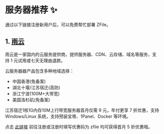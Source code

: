 # 服务器推荐 ✨

通过以下链接注册新用户后，可以免费帮忙部署 ZFile。

## 1. [雨云](https://www.rainyun.com/zfile_)

雨云是一家国内的云服务提供商，提供服务器、CDN、云存储、域名等服务，支持 1 元试用或七天无理由退款。

云服务器器产品包含多种地域选择：

- 中国香港(免备案)
- 湖北十堰/江苏宿迁(高防)
- 浙江宁波(100M+大带宽)
- 美国洛杉矶(免备案)

江苏宿迁1核1G内存10M上行带宽服务器首月仅需 9 元，年付更享 7 折优惠，支持 Windows/Linux 系统，支持预装宝塔、1Panel、Docker 等环境。

点击 [此链接](https://www.rainyun.com/zfile_)  前往注册或注册时填写优惠码为 zfile 均可获得首月 5 折优惠哦。